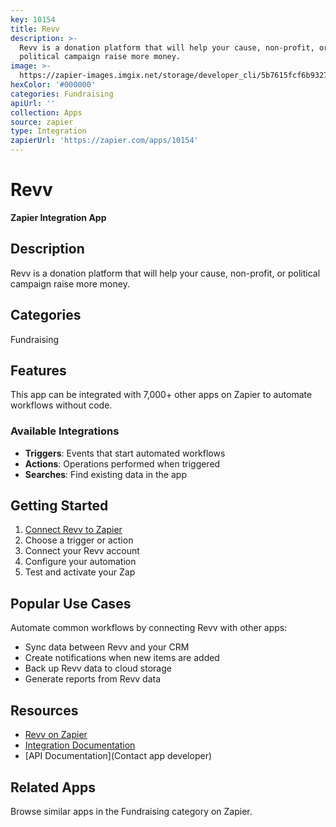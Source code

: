 ```yaml
---
key: 10154
title: Revv
description: >-
  Revv is a donation platform that will help your cause, non-profit, or
  political campaign raise more money.
image: >-
  https://zapier-images.imgix.net/storage/developer_cli/5b7615fcf6b9327517ea30dda48e1d54.png?auto=format%2Ccompress&ixlib=python-3.0.0&q=50
hexColor: '#000000'
categories: Fundraising
apiUrl: ''
collection: Apps
source: zapier
type: Integration
zapierUrl: 'https://zapier.com/apps/10154'
---
```

# Revv

**Zapier Integration App**

## Description

Revv is a donation platform that will help your cause, non-profit, or political campaign raise more money.

## Categories

Fundraising

## Features

This app can be integrated with 7,000+ other apps on Zapier to automate workflows without code.

### Available Integrations

- **Triggers**: Events that start automated workflows
- **Actions**: Operations performed when triggered
- **Searches**: Find existing data in the app

## Getting Started

1. [Connect Revv to Zapier](https://zapier.com/apps/10154)
2. Choose a trigger or action
3. Connect your Revv account
4. Configure your automation
5. Test and activate your Zap

## Popular Use Cases

Automate common workflows by connecting Revv with other apps:

- Sync data between Revv and your CRM
- Create notifications when new items are added
- Back up Revv data to cloud storage
- Generate reports from Revv data

## Resources

- [Revv on Zapier](https://zapier.com/apps/10154)
- [Integration Documentation](https://zapier.com/apps/10154/integrations)
- [API Documentation](Contact app developer)

## Related Apps

Browse similar apps in the Fundraising category on Zapier.
